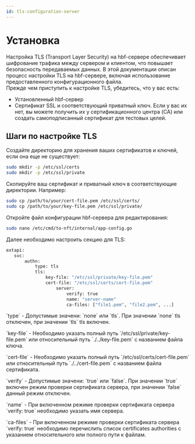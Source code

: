 ```yaml
---
id: tls-configuration-server
---
```



# Установка

<div>
  Настройка TLS (Transport Layer Security) на hbf-сервере обеспечивает шифрование трафика между сервером и клиентом,
  что повышает безопасность передаваемых данных. В этой документации описан процесс настройки TLS на hbf-сервере, включая
  использование предоставленного конфигурационного файла.
</div>

<div>
  Прежде чем приступить к настройке TLS, убедитесь, что у вас есть:
  <ul>
    <li>Установленный hbf-сервер</li>
    <li>Сертификат SSL и соответствующий приватный ключ. Если у вас их нет, вы можете получить их у сертификационного
    центра (CA) или создать самоподписанный сертификат для тестовых целей.</li>
  </ul>
</div>

## Шаги по настройке TLS

<div>
  Создайте директорию для хранения ваших сертификатов и ключей, если она еще не существует:

```bash
sudo mkdir -p /etc/ssl/certs
sudo mkdir -p /etc/ssl/private
```
</div>

<div>
  Скопируйте ваш сертификат и приватный ключ в соответствующие директории. Например:

```bash
sudo cp /path/to/your/cert-file.pem /etc/ssl/certs/
sudo cp /path/to/your/key-file.pem /etc/ssl/private/
```
</div>

<div>
  Откройте файл конфигурации hbf-сервера для редактирования:

```bash
sudo nano /etc/cmd/to-nft/internal/app-config.go
```
  Далее необходимо настроить секцию для TLS:

 ```bash
extapi:
	svc:
		authn:
			type: tls
			tls:
				key-file: "/etc/ssl/private/key-file.pem"
				cert-file: "/etc/ssl/certs/cert-file.pem"
					server:
						verify: true
						name: "server-name"
						ca-files: ["file1.pem", "file2.pem", ...]
```

<p>`type` - Допустимые значени: `none` или `tls`. При значении `none` tls отключен, при значении `tls` tls включен.</p>

<p>`key-file` - Необходимо указать полный путь `/etc/ssl/private/key-file.pem`  или относительный путь `./../key-file.pem` с названием файла ключа.</p>

<p>`cert-file` - Необходимо указать полный путь `/etc/ssl/certs/cert-file.pem`  или относительный путь `./../cert-file.pem` с названием файла сертификата.</p>

<p>`verify` - Допустимые значени: `true` или `false`. При значении `true` включен режим проверки сертификата сервера, при значении `false` данный режим отключен.</p>

<p>`name` - При включенном режиме проверки сертификата сервера `verify: true` необходимо указать имя сервера.</p>

<p>`ca-files` - При включенном режиме проверки сертификата сервера `verify: true` необходимо перечислить список certificates authorities с указанием относительного или полного пути к файлам.</p>
</div>
